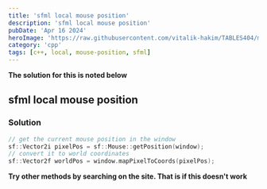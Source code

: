 ```yaml
---
title: 'sfml local mouse position'
description: 'sfml local mouse position'
pubDate: 'Apr 16 2024'
heroImage: 'https://raw.githubusercontent.com/vitalik-hakim/TABLES404/main/error_b/c++.png'
category: 'cpp'
tags: [c++, local, mouse-position, sfml]
---
```


**The solution for this is noted below**

## sfml local mouse position

### Solution

```cpp
// get the current mouse position in the window
sf::Vector2i pixelPos = sf::Mouse::getPosition(window);
// convert it to world coordinates
sf::Vector2f worldPos = window.mapPixelToCoords(pixelPos);
```

**Try other methods by searching on the site. That is if this doesn't work**
